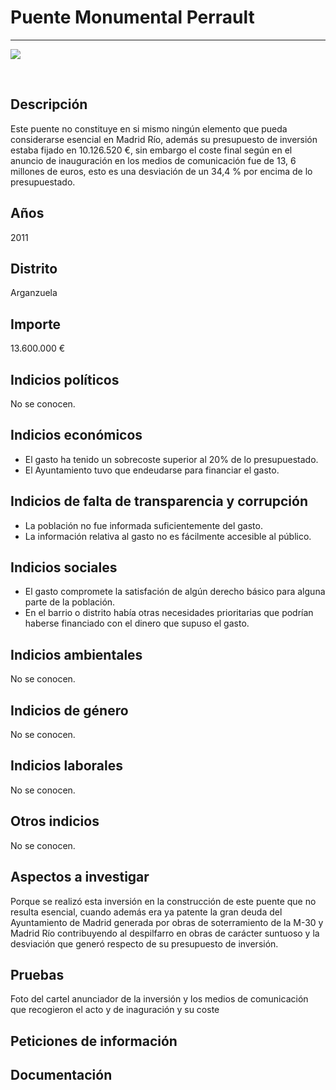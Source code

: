 Puente Monumental Perrault
==========================

------------------------------------------------------------------------

![](https://dl.airtable.com/kjEoviLZRM2XI9wVrwxR_pasarela-perrault.jpg)

<br/>

Descripción
-----------

Este puente no constituye en si mismo ningún elemento que pueda
considerarse esencial en Madrid Río, además su presupuesto de inversión
estaba fijado en 10.126.520 €, sin embargo el coste final según en el
anuncio de inauguración en los medios de comunicación fue de 13, 6
millones de euros, esto es una desviación de un 34,4 % por encima de lo
presupuestado.

Años
----

2011

Distrito
--------

Arganzuela

Importe
-------

13.600.000 €

Indicios políticos
------------------

No se conocen.

Indicios económicos
-------------------

-   El gasto ha tenido un sobrecoste superior al 20% de
    lo presupuestado.
-   El Ayuntamiento tuvo que endeudarse para financiar el gasto.

Indicios de falta de transparencia y corrupción
-----------------------------------------------

-   La población no fue informada suficientemente del gasto.
-   La información relativa al gasto no es fácilmente accesible
    al público.

Indicios sociales
-----------------

-   El gasto compromete la satisfación de algún derecho básico para
    alguna parte de la población.
-   En el barrio o distrito había otras necesidades prioritarias que
    podrían haberse financiado con el dinero que supuso el gasto.

Indicios ambientales
--------------------

No se conocen.

Indicios de género
------------------

No se conocen.

Indicios laborales
------------------

No se conocen.

Otros indicios
--------------

No se conocen.

Aspectos a investigar
---------------------

Porque se realizó esta inversión en la construcción de este puente que
no resulta esencial, cuando además era ya patente la gran deuda del
Ayuntamiento de Madrid generada por obras de soterramiento de la M-30 y
Madrid Río contribuyendo al despilfarro en obras de carácter suntuoso y
la desviación que generó respecto de su presupuesto de inversión.

Pruebas
-------

Foto del cartel anunciador de la inversión y los medios de comunicación
que recogieron el acto y de inaguración y su coste

Peticiones de información
-------------------------

Documentación
-------------
